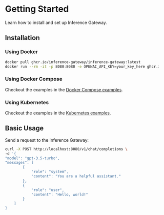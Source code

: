 # Getting Started

Learn how to install and set up Inference Gateway.

## Installation

### Using Docker

```bash
docker pull ghcr.io/inference-gateway/inference-gateway:latest
docker run --rm -it -p 8080:8080 -e OPENAI_API_KEY=your_key_here ghcr.io/inference-gateway/inference-gateway:latest
```

### Using Docker Compose

Checkout the examples in the [Docker Compose examples](https://github.com/inference-gateway/inference-gateway/tree/main/examples/docker-compose).
    

### Using Kubernetes

Checkout the examples in the [Kubernetes examples](https://github.com/inference-gateway/inference-gateway/tree/main/examples/kubernetes).

## Basic Usage

Send a request to the Inference Gateway:

```bash
curl -X POST http://localhost:8080/v1/chat/completions \
-d '{
"model": "gpt-3.5-turbo",
"messages": [
        {
            "role": "system",
            "content": "You are a helpful assistant."
        },
        {
            "role": "user",
            "content": "Hello, world!"
        }
    ]
}
```
